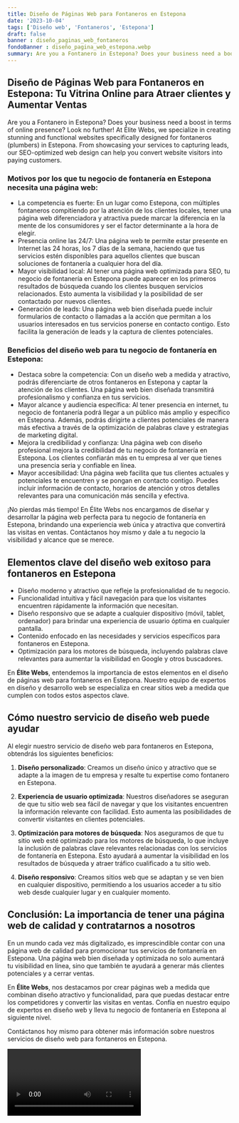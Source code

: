```yaml
---
title: Diseño de Páginas Web para Fontaneros en Estepona
date: '2023-10-04'
tags: ['Diseño web', 'Fontaneros', 'Estepona']
draft: false
banner : diseño_paginas_web_fontaneros
fondoBanner : diseño_pagina_web_estepona.webp
summary: Are you a Fontanero in Estepona? Does your business need a boost in terms of online presence? Look no further! At Élite Webs, we specialize in creating stunning and functional websites specifically designed for fontaneros (plumbers) in Estepona. From showcasing your services to capturing leads, our SEOoptimized web design can help you convert website visitors into paying customers.
---
```


## **Diseño de Páginas Web para Fontaneros en Estepona: Tu Vitrina Online para Atraer clientes y Aumentar Ventas**

Are you a Fontanero in Estepona? Does your business need a boost in terms of online presence? Look no further! At Élite Webs, we specialize in creating stunning and functional websites specifically designed for fontaneros (plumbers) in Estepona. From showcasing your services to capturing leads, our SEO-optimized web design can help you convert website visitors into paying customers.

### **Motivos por los que tu negocio de fontanería en Estepona necesita una página web:**

- La competencia es fuerte: En un lugar como Estepona, con múltiples fontaneros compitiendo por la atención de los clientes locales, tener una página web diferenciadora y atractiva puede marcar la diferencia en la mente de los consumidores y ser el factor determinante a la hora de elegir.
- Presencia online las 24/7: Una página web te permite estar presente en Internet las 24 horas, los 7 días de la semana, haciendo que tus servicios estén disponibles para aquellos clientes que buscan soluciones de fontanería a cualquier hora del día.
- Mayor visibilidad local: Al tener una página web optimizada para SEO, tu negocio de fontanería en Estepona puede aparecer en los primeros resultados de búsqueda cuando los clientes busquen servicios relacionados. Esto aumenta la visibilidad y la posibilidad de ser contactado por nuevos clientes.
- Generación de leads: Una página web bien diseñada puede incluir formularios de contacto o llamadas a la acción que permitan a los usuarios interesados en tus servicios ponerse en contacto contigo. Esto facilita la generación de leads y la captura de clientes potenciales.

### **Beneficios del diseño web para tu negocio de fontanería en Estepona:**

- Destaca sobre la competencia: Con un diseño web a medida y atractivo, podrás diferenciarte de otros fontaneros en Estepona y captar la atención de los clientes. Una página web bien diseñada transmitirá profesionalismo y confianza en tus servicios.
- Mayor alcance y audiencia específica: Al tener presencia en internet, tu negocio de fontanería podrá llegar a un público más amplio y específico en Estepona. Además, podrás dirigirte a clientes potenciales de manera más efectiva a través de la optimización de palabras clave y estrategias de marketing digital.
- Mejora la credibilidad y confianza: Una página web con diseño profesional mejora la credibilidad de tu negocio de fontanería en Estepona. Los clientes confiarán más en tu empresa al ver que tienes una presencia seria y confiable en línea.
- Mayor accesibilidad: Una página web facilita que tus clientes actuales y potenciales te encuentren y se pongan en contacto contigo. Puedes incluir información de contacto, horarios de atención y otros detalles relevantes para una comunicación más sencilla y efectiva.

¡No pierdas más tiempo! En Élite Webs nos encargamos de diseñar y desarrollar la página web perfecta para tu negocio de fontanería en Estepona, brindando una experiencia web única y atractiva que convertirá las visitas en ventas. Contáctanos hoy mismo y dale a tu negocio la visibilidad y alcance que se merece.

<GifSeo />

<Cta />

## Elementos clave del diseño web exitoso para fontaneros en Estepona

- Diseño moderno y atractivo que refleje la profesionalidad de tu negocio.
- Funcionalidad intuitiva y fácil navegación para que los visitantes encuentren rápidamente la información que necesitan.
- Diseño responsivo que se adapte a cualquier dispositivo (móvil, tablet, ordenador) para brindar una experiencia de usuario óptima en cualquier pantalla.
- Contenido enfocado en las necesidades y servicios específicos para fontaneros en Estepona.
- Optimización para los motores de búsqueda, incluyendo palabras clave relevantes para aumentar la visibilidad en Google y otros buscadores.

En **Élite Webs**, entendemos la importancia de estos elementos en el diseño de páginas web para fontaneros en Estepona. Nuestro equipo de expertos en diseño y desarrollo web se especializa en crear sitios web a medida que cumplen con todos estos aspectos clave.

## Cómo nuestro servicio de diseño web puede ayudar

Al elegir nuestro servicio de diseño web para fontaneros en Estepona, obtendrás los siguientes beneficios:

1. **Diseño personalizado**: Creamos un diseño único y atractivo que se adapte a la imagen de tu empresa y resalte tu expertise como fontanero en Estepona.

2. **Experiencia de usuario optimizada**: Nuestros diseñadores se aseguran de que tu sitio web sea fácil de navegar y que los visitantes encuentren la información relevante con facilidad. Esto aumenta las posibilidades de convertir visitantes en clientes potenciales.

3. **Optimización para motores de búsqueda**: Nos aseguramos de que tu sitio web esté optimizado para los motores de búsqueda, lo que incluye la inclusión de palabras clave relevantes relacionadas con los servicios de fontanería en Estepona. Esto ayudará a aumentar la visibilidad en los resultados de búsqueda y atraer tráfico cualificado a tu sitio web.

4. **Diseño responsivo**: Creamos sitios web que se adaptan y se ven bien en cualquier dispositivo, permitiendo a los usuarios acceder a tu sitio web desde cualquier lugar y en cualquier momento.

## Conclusión: La importancia de tener una página web de calidad y contratarnos a nosotros

En un mundo cada vez más digitalizado, es imprescindible contar con una página web de calidad para promocionar tus servicios de fontanería en Estepona. Una página web bien diseñada y optimizada no solo aumentará tu visibilidad en línea, sino que también te ayudará a generar más clientes potenciales y a cerrar ventas.

En **Élite Webs**, nos destacamos por crear páginas web a medida que combinan diseño atractivo y funcionalidad, para que puedas destacar entre los competidores y convertir las visitas en ventas. Confía en nuestro equipo de expertos en diseño web y lleva tu negocio de fontanería en Estepona al siguiente nivel.

Contáctanos hoy mismo para obtener más información sobre nuestros servicios de diseño web para fontaneros en Estepona.

<Video />

<CtaBot job='Fontaneros' city='Estepona'/>

<Gmaps query='Estepona+españa+maps' />